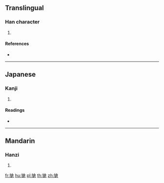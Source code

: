 {{character info/new}}
==Translingual==

===Han character===
{{Han char|rn=94|rad=犬|as=10|sn=13|four=48267|canj=KHOIR|ids=⿰犭倉}}

# {{defn|Han|sort=犬10}}

====References====
* {{Han ref|kx=0717.111|hdz=21363.100|uh=734A|ud=29514|bh=DEAF|bd=57007}}

----

==Japanese==

===Kanji===
{{ja-kanji|grade=|rs=犬10}}

# {{defn|lang=ja|sort=犬10}}

====Readings====
* {{ja-readings|on=[[そう]] (sō)|kun=|nanori=}}

----

==Mandarin==

===Hanzi===
{{cmn-hanzi|pin=[[chuàng]] ([[chuang4]])|wg=ch'uang<sup>4</sup>}}

# {{defn|lang=cmn|sort=犬10}}

[[fr:獊]]
[[hu:獊]]
[[pl:獊]]
[[th:獊]]
[[zh:獊]]